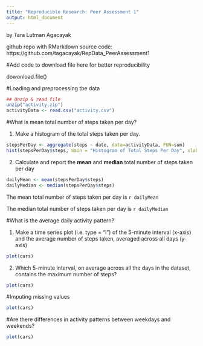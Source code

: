 ```yaml
---
title: "Reproducible Research: Peer Assessment 1"
output: html_document
---
```


by Tara Lutman Agacayak

github repo with RMarkdown source code: https://github.com/tagacayak/RepData_PeerAssessment1

#Add code to download file here for better reproducibility

dowonload.file()

#Loading and preprocessing the data

```r
## Unzip & read file
unzip("activity.zip")
activityData <- read.csv("activity.csv")
```

#What is mean total number of steps taken per day?

1. Make a histogram of the total steps taken per day.

```r
stepsPerDay <- aggregate(steps ~ date, data=activityData, FUN=sum)
hist(stepsPerDay$steps, main = "Histogram of Total Steps Per Day", xlab = "steps per day")
```

2. Calculate and report the **mean** and **median** total number of steps taken per day

```r
dailyMean <- mean(stepsPerDay$steps)
dailyMedian <- median(stepsPerDay$steps)
```

The mean total number of steps taken per day is `r dailyMean`

The median total number of steps taken per day is `r dailyMedian`

#What is the average daily activity pattern?

1. Make a time series plot (i.e. type = "l") of the 5-minute interval (x-axis) and the average number of steps taken, averaged across all days (y-axis)

```r
plot(cars)
```

2. Which 5-minute interval, on average across all the days in the dataset, contains the maximum number of steps?

```r
plot(cars)
```

#Imputing missing values

```r
plot(cars)
```

#Are there differences in activity patterns between weekdays and weekends?

```r
plot(cars)
```